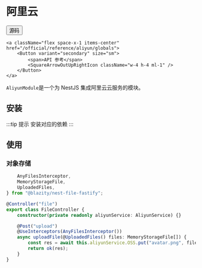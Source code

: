 # 阿里云


<div className="flex space-x-2 items-center">    
    <a className="flex space-x-1 items-center" href="https://github.com/hikestack/hike/tree/main/packages/aliyun" target="_blank">
        <Button variant="secondary" size="sm">      
             <span>源码</span>
            <FileCode2Icon className="w-4 h-4 ml-1" />
        </Button>
    </a>
   
    <a className="flex space-x-1 items-center" href="/official/reference/aliyun/globals">
        <Button variant="secondary" size="sm">
            <span>API 参考</span>
            <SquareArrowOutUpRightIcon className="w-4 h-4 ml-1" />
        </Button>
    </a>
</div>

```AliyunModule```是一个为 NestJS 集成阿里云云服务的模块。

## 安装
 
<PackageManagerTabs command="install @hikestack/aliyun" />

:::tip 提示
安装对应的依赖
:::

<PackageManagerTabs command="install ali-oss" />

## 使用

### 对象存储

```ts
	AnyFilesInterceptor,
	MemoryStorageFile,
	UploadedFiles,
} from "@blazity/nest-file-fastify";

@Controller("file")
export class FileController {
	constructor(private readonly aliyunService: AliyunService) {}

	@Post("upload")
	@UseInterceptors(AnyFilesInterceptor())
	async uploadFile(@UploadedFiles() files: MemoryStorageFile[]) {
		const res = await this.aliyunService.OSS.put("avatar.png", files[0]);
		return ok(res);
	}
}
```